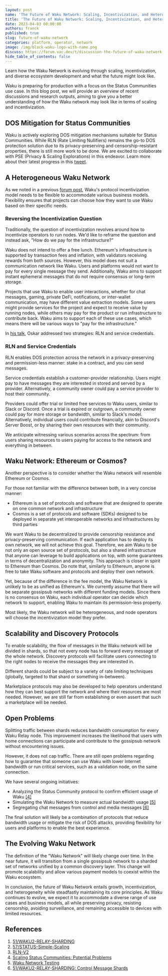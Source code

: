 ```yaml
---
layout: post
name: 'The Future of Waku Network: Scaling, Incentivization, and Heterogeneity'
title: 'The Future of Waku Network: Scaling, Incentivization, and Heterogeneity'
date: 2023-04-03 00:00:00
authors: franck
published: true
slug: future-of-waku-network
categories: platform, operator, network
image: /img/black-waku-logo-with-name.png
discuss: https://forum.vac.dev/t/discussion-the-future-of-waku-network-scaling-incentivization-and-heterogeneity/173
hide_table_of_contents: false
---
```


Learn how the Waku Network is evolving through scaling, incentivization, and diverse ecosystem development and what the future might look like.

<!--truncate-->

Waku is preparing for production with a focus on the Status Communities use case. In this blog post, we will provide an
overview of recent discussions and research outputs, aiming to give you a better understanding of how the Waku network
may look like in terms of scaling and incentivization.

## DOS Mitigation for Status Communities

Waku is actively exploring DOS mitigation mechanisms suitable for Status Communities. While RLN
(Rate Limiting Nullifiers) remains the go-to DOS protection solution due to its privacy-preserving and
censorship-resistant properties, there is still more work to be done. We are excited to collaborate with PSE
(Privacy & Scaling Explorations) in this endeavor. Learn more about their latest progress in this [tweet](https://twitter.com/CPerezz19/status/1640373940634939394?s=20).

## A Heterogeneous Waku Network

As we noted in a previous [forum post](https://forum.vac.dev/t/waku-payment-models/166/3), Waku's protocol
incentivization model needs to be flexible to accommodate various business models. Flexibility ensures that projects
can choose how they want to use Waku based on their specific needs.

### Reversing the Incentivization Question

Traditionally, the question of incentivization revolves around how to incentivize operators to run nodes. We'd like to
reframe the question and instead ask, "How do we pay for the infrastructure?"

Waku does not intend to offer a free lunch.
Ethereum's infrastructure is supported by transaction fees and inflation, with validators receiving rewards from both sources.
However, this model does not suit a communication network like Waku.
Users and platforms would not want to pay for every single message they send. Additionally, Waku aims to support instant
ephemeral messages that do not require consensus or long-term storage.

Projects that use Waku to enable user interactions, whether for chat messages, gaming, private DeFi, notifications, or
inter-wallet communication, may have different value extraction models. Some users might provide services for the
project and expect to receive value by running nodes, while others may pay for the product or run infrastructure to
contribute back. Waku aims to support each of these use cases, which means there will be various ways to "pay for the
infrastructure."

In [his talk](https://vac.dev/building-privacy-protecting-infrastructure), Oskar addressed two strategies: RLN and service credentials.

### RLN and Service Credentials

RLN enables DOS protection across the network in a privacy-preserving and permission-less manner: stake in a contract,
and you can send messages.

Service credentials establish a customer-provider relationship. Users might pay to have messages they are interested in
stored and served by a provider. Alternatively, a community owner could pay a service provider to host their community.

Providers could offer trial or limited free services to Waku users, similar to Slack or Discord. Once a trial is expired or outgrown,
a community owner could pay for more storage or bandwidth, similar to Slack's model.
Alternatively, individual users could contribute financially, akin to Discord's Server Boost, or by sharing their own
resources with their community.

We anticipate witnessing various scenarios across the spectrum: from users sharing resources to users paying for access to the network and everything in between.

## Waku Network: Ethereum or Cosmos?

Another perspective is to consider whether the Waku network will resemble Ethereum or Cosmos.

For those not familiar with the difference between both, in a very concise manner:

- Ethereum is a set of protocols and software that are designed to operate on one common network and infrastructure
- Cosmos is a set of protocols and software (SDKs) designed to be deployed in separate yet interoperable networks and infrastructures by third parties

We want Waku to be decentralized to provide censorship resistance and privacy-preserving communication.
If each application has to deploy its own network, we will not achieve this goal.
Therefore, we aim Waku to be not only an open source set of protocols, but also a shared infrastructure that anyone can leverage to build applications on top, with some guarantees in terms of decentralization and anonymity.
This approach is closer in spirit to Ethereum than Cosmos.
Do note that, similarly to Ethereum, anyone is free to take Waku software and protocols and deploy their own network.

Yet, because of the difference in the fee model, the Waku Network is unlikely to be as unified as Ethereum's.
We currently assume that there will be separate gossipsub networks with different funding models.
Since there is no consensus on Waku, each individual operator can decide which network to support, enabling Waku to maintain its permission-less property.

Most likely, the Waku network will be heterogeneous, and node operators will choose the incentivization model they prefer.

## Scalability and Discovery Protocols

To enable scalability, the flow of messages in the Waku network will be divided in shards,
so that not every node has to forward every message of the whole network.
Discovery protocols will facilitate users connecting to the right nodes to receive the messages they are interested in.

Different shards could be subject to a variety of rate limiting techniques (globally, targeted to that shard or something in-between).

Marketplace protocols may also be developed to help operators understand how they can best support the network and where
their resources are most needed. However, we are still far from establishing or even assert that such a marketplace will be needed.

## Open Problems

Splitting traffic between shards reduces bandwidth consumption for every Waku Relay node.
This improvement increases the likelihood that users with home connections can participate and contribute to the gossipsub network without encountering issues.

However, it does not cap traffic.
There are still open problems regarding how to guarantee that someone can use Waku with lower Internet bandwidth or run critical services, such as a validation node, on the same connection.

We have several ongoing initiatives:

- Analyzing the Status Community protocol to confirm efficient usage of Waku [[4]](https://github.com/vacp2p/research/issues/177)
- Simulating the Waku Network to measure actual bandwidth usage [[5]](https://github.com/waku-org/pm/issues/2)
- Segregating chat messages from control and media messages [[6]](https://rfc.vac.dev/spec/57/#control-message-shards)

The final solution will likely be a combination of protocols that reduce bandwidth usage or mitigate the risk of DOS attacks, providing flexibility for users and platforms to enable the best experience.

## The Evolving Waku Network

The definition of the "Waku Network" will likely change over time. In the near future, it will transition from a single
gossipsub network to a sharded set of networks unified by a common discovery layer. This change will promote scalability
and allow various payment models to coexist within the Waku ecosystem.

In conclusion, the future of Waku Network entails growth, incentivization, and heterogeneity while steadfastly
maintaining its core principles. As Waku continues to evolve, we expect it to accommodate a diverse range of use cases
and business models, all while preserving privacy, resisting censorship, avoiding surveillance, and remaining accessible
to devices with limited resources.

## References

1. [51/WAKU2-RELAY-SHARDING](https://github.com/waku-org/specs/blob/master/standards/core/relay-sharding.md)
2. [57/STATUS-Simple-Scaling](https://rfc.vac.dev/status/raw/simple-scaling)
3. [RLN-V2](https://rfc.vac.dev/vac/raw/rln-v2)
4. [Scaling Status Communities: Potential Problems](https://github.com/vacp2p/research/issues/177)
5. [Waku Network Testing](https://github.com/waku-org/pm/issues/2)
6. [51/WAKU2-RELAY-SHARDING: Control Message Shards](https://github.com/waku-org/specs/blob/master/standards/core/relay-sharding.md/#control-message-shards)
